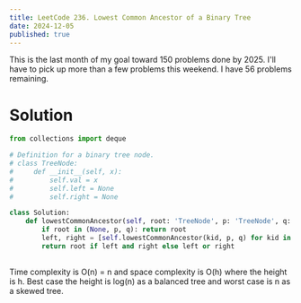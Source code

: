 ---
title: LeetCode 236. Lowest Common Ancestor of a Binary Tree
date: 2024-12-05
published: true
---

This is the last month of my goal toward 150 problems done by 2025. I'll have to pick up more than a few problems this weekend. I have 56 problems remaining.

# Solution
```python
from collections import deque

# Definition for a binary tree node.
# class TreeNode:
#     def __init__(self, x):
#         self.val = x
#         self.left = None
#         self.right = None

class Solution:
    def lowestCommonAncestor(self, root: 'TreeNode', p: 'TreeNode', q: 'TreeNode') -> 'TreeNode':
        if root in (None, p, q): return root
        left, right = [self.lowestCommonAncestor(kid, p, q) for kid in (root.left, root.right)]
        return root if left and right else left or right
            

```
Time complexity is O(n) = n and space complexity is O(h) where the height is h. Best case the height is log(n) as a balanced tree and worst case is n as a skewed tree.
